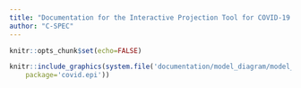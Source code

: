 ```yaml
---
title: "Documentation for the Interactive Projection Tool for COVID-19 Interventions"
author: "C-SPEC"
---
```


```r
knitr::opts_chunk$set(echo=FALSE)
```

```r
knitr::include_graphics(system.file('documentation/model_diagram/model_diagram.png',
    package='covid.epi'))
```

